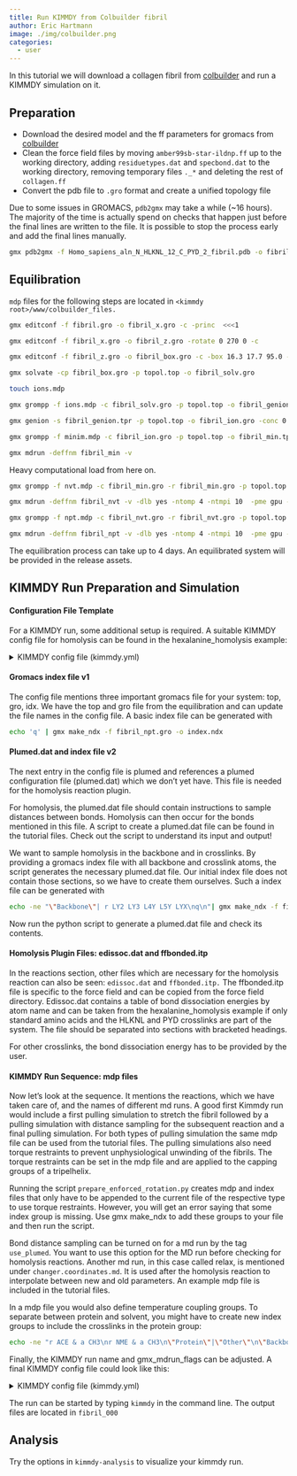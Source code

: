 ```yaml
---
title: Run KIMMDY from Colbuilder fibril
author: Eric Hartmann
image: ./img/colbuilder.png
categories:
  - user
---
```


In this tutorial we will download a collagen fibril from [colbuilder](https://colbuilder.h-its.org/)
and run a KIMMDY simulation on it.

## Preparation

- Download the desired model and the ff parameters for gromacs from [colbuilder](https://colbuilder.h-its.org/)
- Clean the force field files by moving `amber99sb-star-ildnp.ff` up to the working directory, adding `residuetypes.dat` and `specbond.dat` to the working directory, removing temporary files `._*` and deleting the rest of `collagen.ff`
- Convert the pdb file to `.gro` format and create a unified topology file

::: {.callout-caution}
Due to some issues in GROMACS, `pdb2gmx` may take a while (~16 hours).
The majority of the time is actually spend on checks that happen just before the final lines are written to the file.
It is possible to stop the process early and add the final lines manually.
:::

```bash
gmx pdb2gmx -f Homo_sapiens_aln_N_HLKNL_12_C_PYD_2_fibril.pdb -o fibril2.gro -ignh -water tip3p -merge all <<<1
```


## Equilibration

`mdp` files for the following steps are located in `<kimmdy root>/www/colbuilder_files.`

```bash
gmx editconf -f fibril.gro -o fibril_x.gro -c -princ  <<<1

gmx editconf -f fibril_x.gro -o fibril_z.gro -rotate 0 270 0 -c

gmx editconf -f fibril_z.gro -o fibril_box.gro -c -box 16.3 17.7 95.0 -bt triclinic

gmx solvate -cp fibril_box.gro -p topol.top -o fibril_solv.gro

touch ions.mdp

gmx grompp -f ions.mdp -c fibril_solv.gro -p topol.top -o fibril_genion.tpr

gmx genion -s fibril_genion.tpr -p topol.top -o fibril_ion.gro -conc 0.15 -neutral < SOL

gmx grompp -f minim.mdp -c fibril_ion.gro -p topol.top -o fibril_min.tpr

gmx mdrun -deffnm fibril_min -v
```


::: {.callout-caution}
Heavy computational load from here on.
:::


```bash
gmx grompp -f nvt.mdp -c fibril_min.gro -r fibril_min.gro -p topol.top -o fibril_nvt.tpr

gmx mdrun -deffnm fibril_nvt -v -dlb yes -ntomp 4 -ntmpi 10  -pme gpu -bonded gpu -npme 1

gmx grompp -f npt.mdp -c fibril_nvt.gro -r fibril_nvt.gro -p topol.top -o fibril_npt.tpr

gmx mdrun -deffnm fibril_npt -v -dlb yes -ntomp 4 -ntmpi 10  -pme gpu -bonded gpu -npme 1
```


::: {.callout-tip}
The equilibration process can take up to 4 days. An equilibrated system will be provided in the release assets.
<!-- TODO: add link to release assets -->
:::

## KIMMDY Run Preparation and Simulation

#### Configuration File Template
For a KIMMDY run, some additional setup is required. A suitable KIMMDY config file for homolysis can be found in the hexalanine_homolysis example: 

<details>
  <summary>KIMMDY config file (kimmdy.yml)</summary>

```.yml
dryrun: false
name: 'hexalanine_homolysis_000'
max_tasks: 100
gromacs_alias: 'gmx'
gmx_mdrun_flags: -maxh 24 -dlb yes -nt 8
ff: 'amber99sb-star-ildnp.ff'
top: 'hexala_out.top'
gro: 'npt.gro'
ndx: 'index.ndx'
plumed: 'plumed.dat'
mds:
  pull:
    mdp: 'pull_fibril.mdp'
  pull:
    mdp: 'md.mdp'
    use_plumed: true
  relax:
    mdp: 'md_slow_growth.mdp'
changer:
  coordinates:
    md: 'relax'
    slow_growth: True
  topology:
    parameterization: 'basic' 
reactions:
  homolysis:
    edis: 'edissoc.dat'
    itp: 'ffbonded.itp'
sequence:
  - equilibrium
  - pull  
  - reactions
  - equilibrium
  - pull

```


</details>

#### Gromacs index file v1
The config file mentions three important gromacs file for your system: top, gro, idx.
We have the top and gro file from the equilibration and can update the file names in the config file.
A basic index file can be generated with

```bash
echo 'q' | gmx make_ndx -f fibril_npt.gro -o index.ndx
```

#### Plumed.dat and index file v2
The next entry in the config file is plumed and references a plumed configuration file (plumed.dat) which we don't yet have. This file is needed for the homolysis reaction plugin.

For homolysis, the plumed.dat file should contain instructions to sample distances between bonds.
Homolysis can then occur for the bonds mentioned in this file.
A script to create a plumed.dat file can be found in the tutorial files. Check out the script to understand its input and output!


We want to sample homolysis in the backbone and in crosslinks.
By providing a gromacs index file with all backbone and crosslink atoms, the script generates the necessary plumed.dat file.
Our initial index file does not contain those sections, so we have to create them ourselves. Such a index file can be generated with 

```bash
echo -ne "\"Backbone\"| r LY2 LY3 L4Y L5Y LYX\nq\n"| gmx make_ndx -f fibril_npt.gro -o index.ndx
```

Now run the python script to generate a plumed.dat file and check its contents.

#### Homolysis Plugin Files: edissoc.dat and ffbonded.itp
In the reactions section, other files which are necessary for the homolysis reaction can also be seen: `edissoc.dat` and `ffbonded.itp.`
The ffbonded.itp file is specific to the force field and can be copied from the force field directory.
Edissoc.dat contains a table of bond dissociation energies by atom name and can be taken from the hexalanine_homolysis example if only standard amino acids and the HLKNL and PYD crosslinks are part of the system. The file should be separated into sections with bracketed headings. 

For other crosslinks, the bond dissociation energy has to be provided by the user.

#### KIMMDY Run Sequence: mdp files 
Now let's look at the sequence.
It mentions the reactions, which we have taken care of, and the names of different md runs.
A good first Kimmdy run would include a first pulling simulation to stretch the fibril followed by a pulling simulation with distance sampling for the subsequent reaction and a final pulling simulation.
For both types of pulling simulation the same mdp file can be used from the tutorial files.
The pulling simulations also need torque restraints to prevent unphysiological unwinding of the fibrils.
The torque restraints can be set in the mdp file and are applied to the capping groups of a tripelhelix.


Running the script `prepare_enforced_rotation.py` creates mdp and index files that only have to be appended to the current file of the respective type to use torque restraints. However, you will get an error saying that some index group is missing. Use gmx make_ndx to add these groups to your file and then run the script.


Bond distance sampling can be turned on for a md run by the tag `use_plumed`. You want to use this option for the MD run before checking for homolysis reactions.
Another md run, in this case called relax, is mentioned under `changer.coordinates.md`.
It is used after the homolysis reaction to interpolate between new and old parameters.
An example mdp file is included in the tutorial files. 


In a mdp file you would also define temperature coupling groups. To separate between protein and solvent, you might have to create new index groups to include the crosslinks in the protein group:

```bash
echo -ne "r ACE & a CH3\nr NME & a CH3\n\"Protein\"|\"Other\"\n\"Backbone\"| r LY2 LY3 L4Y L5Y LYX\nq\n"| gmx make_ndx -f fibril_npt.gro -o index.ndx
```

Finally, the KIMMDY run name and gmx_mdrun_flags can be adjusted.
A final KIMMDY config file could look like this:

<details>
  <summary>KIMMDY config file (kimmdy.yml)</summary>

```.yml
# yaml-language-server: $schema=../../src/kimmdy/kimmdy-yaml-schema.json

dryrun: false
name: 'fibril_000'
max_tasks: 100
gromacs_alias: 'gmx'
gmx_mdrun_flags: -maxh 24 -dlb yes -ntomp 4 -ntmpi 10  -pme gpu -bonded gpu -npme 1
ff: 'amber99sb-star-ildnp.ff'
top: 'topol.top'
gro: 'fibril_npt.gro'
ndx: 'index.ndx'
plumed: 'plumed.dat'
mds:
  pull:
    mdp: 'pull_fibril.mdp'
  sample:
    mdp: 'pull_fibril.mdp'
    use_plumed: true
  relax:
    mdp: 'pull_fibril_slow_growth.mdp'
changer:
  coordinates:
    md: 'relax'
    slow_growth: True
  topology:
    parameterization: 'basic' 
reactions:
  homolysis:
    edis: 'edissoc.dat'
    itp: 'ffbonded.itp'
sequence:
  - pull
  - sample  
  - reactions
  - pull
```

</details>

The run can be started by typing `kimmdy` in the command line.
The output files are located in `fibril_000`

## Analysis

Try the options in `kimmdy-analysis` to visualize your kimmdy run.
